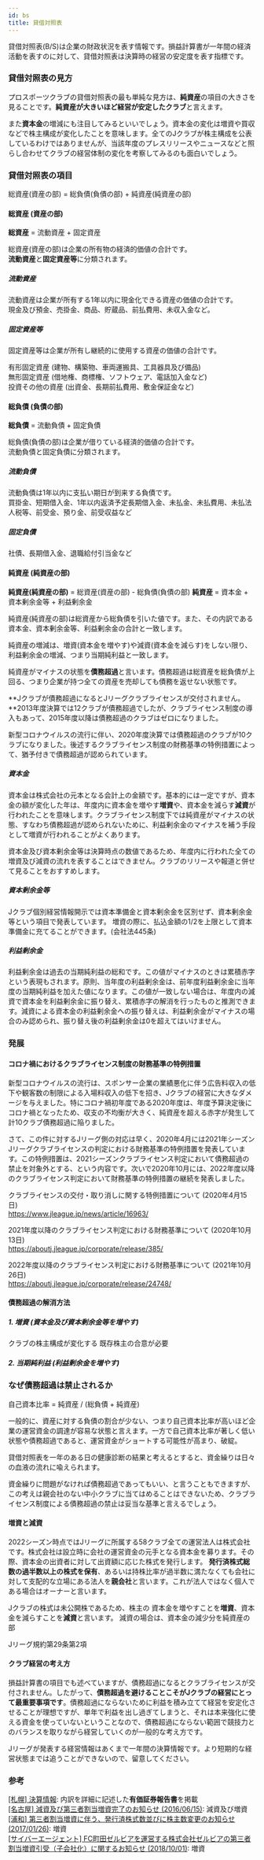 ```yaml
---
id: bs
title: 貸借対照表
---
```



貸借対照表(B/S)は企業の財政状況を表す情報です。損益計算書が一年間の経済活動を表すのに対して、貸借対照表は決算時の経営の安定度を表す指標です。

### 貸借対照表の見方

プロスポーツクラブの貸借対照表の最も単純な見方は、**純資産**の項目の大きさを見ることです。**純資産が大きいほど経営が安定したクラブ**と言えます。

また**資本金**の増減にも注目してみるといいでしょう。資本金の変化は増資や買収などで株主構成が変化したことを意味します。全てのJクラブが株主構成を公表しているわけではありませんが、当該年度のプレスリリースやニュースなどと照らし合わせてクラブの経営体制の変化を考察してみるのも面白いでしょう。

### 貸借対照表の項目

<BSFigure />

<Alert severity="info">
  総資産(資産の部) = 総負債(負債の部) + 純資産(純資産の部)
</Alert>

#### 総資産 (資産の部)

<Alert severity="info">
  <strong>総資産</strong> = 流動資産 + 固定資産
</Alert>

総資産(資産の部)は企業の所有物の経済的価値の合計です。  
**流動資産**と**固定資産等**に分類されます。

##### 流動資産

流動資産は企業が所有する1年以内に現金化できる資産の価値の合計です。  
現金及び預金、売掛金、商品、貯蔵品、前払費用、未収入金など。

##### 固定資産等

固定資産等は企業が所有し継続的に使用する資産の価値の合計です。

有形固定資産 (建物、構築物、車両運搬具、工具器具及び備品)  
無形固定資産 (借地権、商標権、ソフトウェア、電話加入金など)  
投資その他の資産 (出資金、長期前払費用、敷金保証金など)

#### 総負債 (負債の部)

<Alert severity="info">
  <strong>総負債</strong> = 流動負債 + 固定負債
</Alert>

総負債(負債の部)は企業が借りている経済的価値の合計です。  
流動負債と固定負債に分類されます。

##### 流動負債

流動負債は1年以内に支払い期日が到来する負債です。  
買掛金、短期借入金、1年以内返済予定長期借入金、未払金、未払費用、未払法人税等、前受金、預り金、前受収益など

##### 固定負債

社債、長期借入金、退職給付引当金など

#### 純資産 (純資産の部)

<Alert severity="info">
  <strong>純資産(純資産の部)</strong> = 総資産(資産の部) - 総負債(負債の部)
</Alert>

<Alert severity="info">
  <strong>純資産</strong> = 資本金 + 資本剰余金等 + 利益剰余金
</Alert>

純資産(純資産の部)は総資産から総負債を引いた値です。また、その内訳である資本金、資本剰余金等、利益剰余金の合計と一致します。

純資産の増減は、増資(資本金を増やす)や減資(資本金を減らす)をしない限り、利益剰余金の増減、つまり当期純利益と一致します。

純資産がマイナスの状態を**債務超過**と言います。債務超過は総資産を総負債が上回る、つまり企業が持つ全ての資産を売却しても債務を返せない状態です。

**Jクラブが債務超過になるとJリーグクラブライセンスが交付されません。**2013年度決算では12クラブが債務超過でしたが、クラブライセンス制度の導入もあって、2015年度以降は債務超過のクラブはゼロになりました。

<Alert severity="warning">
  新型コロナウイルスの流行に伴い、2020年度決算では債務超過のクラブが10クラブになりました。後述するクラブライセンス制度の財務基準の特例措置によって、猶予付きで債務超過が認められています。
</Alert>

##### 資本金

資本金は株式会社の元本となる会計上の金額です。基本的には一定ですが、資本金の額が変化した年は、年度内に資本金を増やす**増資**や、資本金を減らす**減資**が行われたことを意味します。クラブライセンス制度下では純資産がマイナスの状態、すなわち債務超過が認められないために、利益剰余金のマイナスを補う手段として増資が行われることがよくあります。

<Alert severity="warning">
  資本金及び資本剰余金等は決算時点の数値であるため、年度内に行われた全ての増資及び減資の流れを表することはできません。クラブのリリースや報道と併せて見ることをおすすめします。
</Alert>

##### 資本剰余金等

Jクラブ個別経営情報開示では資本準備金と資本剰余金を区別せず、資本剰余金等という項目で発表しています。
増資の際に、払込金額の1/2を上限として資本準備金に充てることができます。(会社法445条)

##### 利益剰余金

利益剰余金は過去の当期純利益の総和です。この値がマイナスのときは累積赤字という表現もされます。原則、当年度の利益剰余金は、前年度利益剰余金に当年度の当期純利益を加えた値になります。この値が一致しない場合は、年度内の減資で資本金を利益剰余金に振り替え、累積赤字の解消を行ったものと推測できます。減資による資本金の利益剰余金への振り替えは、利益剰余金がマイナスの場合のみ認められ、振り替え後の利益剰余金は0を超えてはいけません。

### 発展

#### コロナ禍におけるクラブライセンス制度の財務基準の特例措置

新型コロナウイルスの流行は、スポンサー企業の業績悪化に伴う広告料収入の低下や観客数の制限による入場料収入の低下を招き、Jクラブの経営に大きなダメージを与えました。特にコロナ禍初年度である2020年度は、年度予算決定後にコロナ禍となったため、収支の不均衡が大きく、純資産を超える赤字が発生して計10クラブ債務超過に陥りました。

さて、この件に対するJリーグ側の対応は早く、2020年4月には2021年シーズンJリーグクラブライセンスの判定における財務基準の特例措置を発表しています。この特例措置は、2021シーズンクラブライセンス判定において債務超過の禁止を対象外とする、という内容です。次いで2020年10月には、2022年度以降のクラブライセンス判定において財務基準の特例措置の継続を発表しました。

クラブライセンスの交付・取り消しに関する特例措置について (2020年4月15日)  
<https://www.jleague.jp/news/article/16963/>

2021年度以降のクラブライセンス判定における財務基準について (2020年10月13日)  
<https://aboutj.jleague.jp/corporate/release/385/>

2022年度以降のクラブライセンス判定における財務基準について (2021年10月26日)  
<https://aboutj.jleague.jp/corporate/release/24748/>

#### 債務超過の解消方法

##### 1. 増資 (資本金及び資本剰余金等を増やす)

クラブの株主構成が変化する
既存株主の合意が必要

##### 2. 当期純利益 (利益剰余金を増やす)

### なぜ債務超過は禁止されるか

<Alert severity="info">
  自己資本比率 = 純資産 / (総負債 + 純資産)
</Alert>

一般的に、資産に対する負債の割合が少ない、つまり自己資本比率が高いほど企業の運営資金の調達が容易な状態と言えます。一方で自己資本比率が著しく低い状態や債務超過であると、運営資金がショートする可能性が高まり、破綻。

貸借対照表を一年のある日の健康診断の結果と考えるとすると、資金繰りは日々の血液の流れに喩えられます。

資金繰りに問題がなければ債務超過であってもいい、と言うこともできますが、この考えは親会社のない中小クラブに当てはめることはできないため、クラブライセンス制度による債務超過の禁止は妥当な基準と言えるでしょう。

#### 増資と減資

2022シーズン時点ではJリーグに所属する58クラブ全ての運営法人は株式会社です。株式会社は設立時に会社の運営資金の元手となる資本金を募ります。その際、資本金の出資者に対して出資額に応じた株式を発行します。
**発行済株式総数の過半数以上の株式を保有**、あるいは持株比率が過半数に満たなくても会社に対して支配的な立場にある法人を**親会社**と言います。これが法人ではなく個人である場合はオーナーと言います。

Jクラブの株式は未公開株であるため、株主の
資本金を増やすことを**増資**、資本金を減らすことを**減資**と言います。
減資の場合は、資本金の減少分を純資産の部

Jリーグ規約第29条第2項

#### クラブ経営の考え方

損益計算書の項目でも述べていますが、債務超過になるとクラブライセンスが交付されません。したがって、**債務超過を避けることこそがJクラブの経営にとって最重要事項です**。債務超過にならないために利益を積み立てて経営を安定化させることが理想ですが、単年で利益を出し過ぎてしまうと、それは本来強化に使える資金を使っていないということなので、債務超過にならない範囲で競技力とのバランスを取りながら経営していくのが一般的な考え方です。

Jリーグが発表する経営情報はあくまで一年間の決算情報です。より短期的な経営状態までは追うことができないので、留意してください。

### 参考

[[札幌] 決算情報](https://www.consadole-sapporo.jp/club/settlement/): 内訳を詳細に記述した**有価証券報告書**を掲載  
[[名古屋] 減資及び第三者割当増資完了のお知らせ (2016/06/15)](https://nagoya-grampus.jp/news/pressrelease/2016/0615post-613.php): 減資及び増資  
[[浦和] 第三者割当増資に伴う、発行済株式数並びに株主数変更のお知らせ (2017/01/26)](https://www.urawa-reds.co.jp/clubinfo/%E7%AC%AC%E4%B8%89%E8%80%85%E5%89%B2%E5%BD%93%E5%A2%97%E8%B3%87%E3%81%AB%E4%BC%B4%E3%81%86%E3%80%81%E7%99%BA%E8%A1%8C%E6%B8%88%E6%A0%AA%E5%BC%8F%E6%95%B0%E4%B8%A6%E3%81%B3%E3%81%AB%E6%A0%AA%E4%B8%BB/): 増資  
[[サイバーエージェント] FC町田ゼルビアを運営する株式会社ゼルビアの第三者割当増資引受（子会社化）に関するお知らせ (2018/10/01)](http://pdf.cyberagent.co.jp/C4751/lZkL/fb8C/zC8y.pdf): 増資
